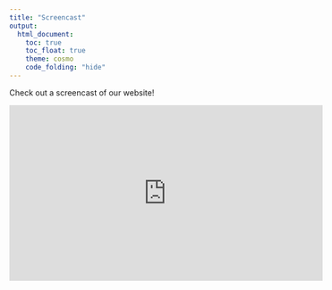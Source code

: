 ```yaml
---
title: "Screencast"
output: 
  html_document:
    toc: true
    toc_float: true
    theme: cosmo
    code_folding: "hide"
---
```


Check out a screencast of our website!

<iframe width="560" height="315" src="https://www.youtube.com/embed/UkEK4q5dWDY" title="YouTube video player" frameborder="0" allow="accelerometer; autoplay; clipboard-write; encrypted-media; gyroscope; picture-in-picture" allowfullscreen></iframe>